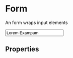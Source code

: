 
<Meta title="Form Components/Form" component={Form} />

# Form
An form wraps input elements

<Preview>
  <Story name="Example">
    <ThemeProvider theme={theme}>
        <Form>
            <Input name="example" 
                id="example"
                label="Input" 
                type="text"
                value="Lorem Exampum"
                onChange={action('input changed')}
                />
             <Checkbox name="example" 
                id="example"
                label="Checkbox" 
                value="Lorem Exampum"
                onChange={action('checkbox changed')}
                />   
        </Form>
      </ThemeProvider>
  </Story>
</Preview>

## Properties
<Props of={Form} />